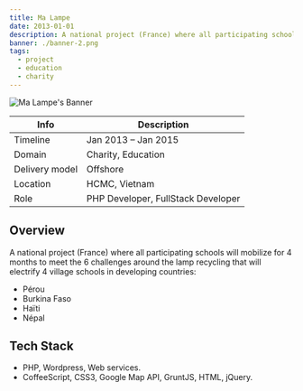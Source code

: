 ```yaml
---
title: Ma Lampe
date: 2013-01-01
description: A national project (France) where all participating schools will mobilize for 4 months to meet the 6 challenges around the lamp recycling that will electrify 4 village schools in developing countries
banner: ./banner-2.png
tags:
  - project
  - education
  - charity
---
```


![Ma Lampe's Banner](./banner.png)

| Info           | Description                        |
| -------------- | ---------------------------------- |
| Timeline       | Jan 2013 – Jan 2015                |
| Domain         | Charity, Education                 |
| Delivery model | Offshore                           |
| Location       | HCMC, Vietnam                      |
| Role           | PHP Developer, FullStack Developer |

## Overview

A national project (France) where all participating schools will mobilize for 4 months to meet the 6 challenges around the lamp recycling that will electrify 4 village schools in developing countries:

- Pérou
- Burkina Faso
- Haïti
- Népal

## Tech Stack

- PHP, Wordpress, Web services.
- CoffeeScript, CSS3, Google Map API, GruntJS, HTML, jQuery.

